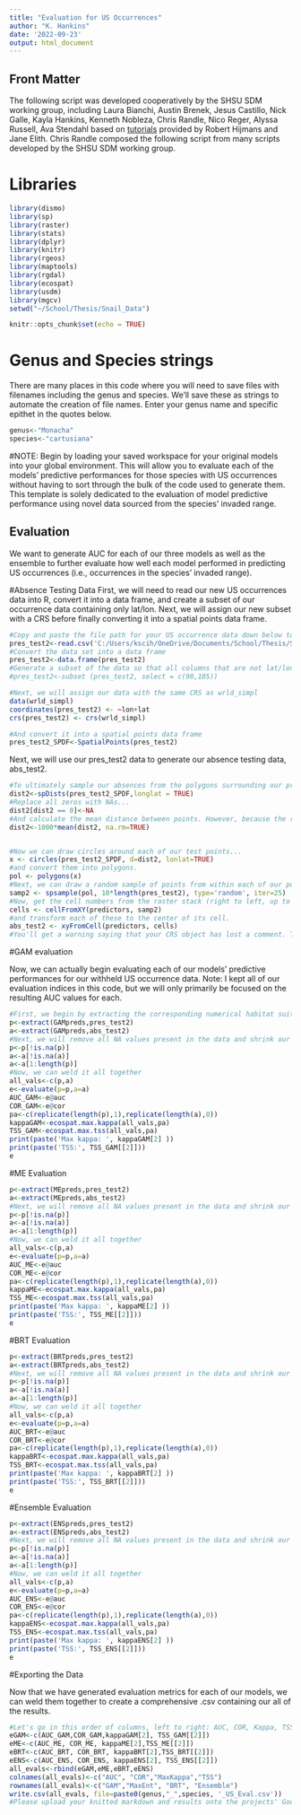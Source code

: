 ---
title: "Evaluation for US Occurrences"
author: "K. Hankins"
date: '2022-09-23'
output: html_document
---

## Front Matter
The following script was developed cooperatively by the SHSU SDM working group, including Laura	Bianchi, Austin	Brenek, Jesus	Castillo, Nick 	Galle, Kayla	Hankins, Kenneth	Nobleza, Chris	Randle, Nico	Reger, Alyssa	Russell, Ava	Stendahl based on [tutorials](https://rspatial.org/) provided by Robert Hijmans and Jane Elith. Chris Randle composed the following script from many scripts developed by the SHSU SDM working group.

# Libraries
```{r Load-libraries}
library(dismo)
library(sp)
library(raster)
library(stats)
library(dplyr)
library(knitr)
library(rgeos)
library(maptools)
library(rgdal)
library(ecospat)
library(usdm)
library(mgcv)
setwd("~/School/Thesis/Snail_Data")
```


```{r setup, include=FALSE}
knitr::opts_chunk$set(echo = TRUE)
```


# Genus and Species strings
There are many places in this code where you will need to save files with filenames including the genus and species. We'll save these as strings to automate the creation of file names. Enter your genus name and specific epithet in the quotes below.
```{r}
genus<-"Monacha"
species<-"cartusiana"
```


#NOTE: Begin by loading your saved workspace for your original models into your global environment. This will allow you to evaluate each of the models' predictive performances for those species with US occurrences without having to sort through the bulk of the code used to generate them. This template is solely dedicated to the evaluation of model predictive performance using novel data sourced from the species' invaded range.


## Evaluation
We want to generate AUC for each of our three models as well as the ensemble to further evaluate how well each model performed in predicting US occurrences (i.e., occurrences in the species' invaded range).  

#Absence Testing Data
First, we will need to read our new US occurrences data into R, convert it into a data frame, and create a subset of our occurrence data containing only lat/lon. Next, we will assign our new subset with a CRS before finally converting it into a spatial points data frame.

```{r}
#Copy and paste the file path for your US occurrence data down below to read it into R
pres_test2<-read.csv('C:/Users/kscih/OneDrive/Documents/School/Thesis/Snail_Data/Monacha_cartusiana_US_Occurrences.csv')
#Convert the data set into a data frame
pres_test2<-data.frame(pres_test2)
#Generate a subset of the data so that all columns that are not lat/lon are removed from the data set. The column numbers for lat/lon may vary slightly between species data sets. If subsetting the data as written results in two columns that are not lat/lon, change the column numbers for each accordingly. To determine the correct column number, open your data frame and locate the columns for lat/lon individually. Then, hover your cursor over each column's header, and wait for a small window to appear containing the appropriate column number.
#pres_test2<-subset (pres_test2, select = c(98,105))

#Next, we will assign our data with the same CRS as wrld_simpl
data(wrld_simpl)
coordinates(pres_test2) <- ~lon+lat
crs(pres_test2) <- crs(wrld_simpl)

#And convert it into a spatial points data frame
pres_test2_SPDF<-SpatialPoints(pres_test2)
```


Next, we will use our pres_test2 data to generate our absence testing data, abs_test2. 
```{r}
#To ultimately sample our absences from the polygons surrounding our pres_test2 data, we must first re-calculate the mean distance between each of our US occurrence points.
dist2<-spDists(pres_test2_SPDF,longlat = TRUE)
#Replace all zeros with NAs...
dist2[dist2 == 0]<-NA
#And calculate the mean distance between points. However, because the resulting quantity will be calculated in kilometers, we must multiply this function by a factor of 1000 to convert this quantity into meters.
dist2<-1000*mean(dist2, na.rm=TRUE)


#Now we can draw circles around each of our test points...
x <- circles(pres_test2_SPDF, d=dist2, lonlat=TRUE)
#and convert them into polygons.
pol <- polygons(x)
#Next, we can draw a random sample of points from within each of our polygons. The number with which you multiply the length of your testing data (number of occurrence points) depends on how many absences remain once NAs are removed in the following chunks. If you are left with fewer absences than you are presences, come back to this line and increase the factor with which you multiply length(pres_test2) as necessary to give you 1:1 ratio of presences to absences. 
samp2 <- spsample(pol, 10*length(pres_test2), type='random', iter=25)
#Now, get the cell numbers from the raster stack (right to left, up to down)...
cells <- cellFromXY(predictors, samp2)
#and transform each of these to the center of its cell.
abs_test2 <- xyFromCell(predictors, cells)
#You'll get a warning saying that your CRS object has lost a comment. This is unimportant and can be ignored.
```


#GAM evaluation

Now, we can actually begin evaluating each of our models' predictive performances for our withheld US occurrence data. Note: I kept all of our evaluation indices in this code, but we will only primarily be focused on the resulting AUC values for each.
```{r}
#First, we begin by extracting the corresponding numerical habitat suitability predictions for both of our presence and absence testing data.
p<-extract(GAMpreds,pres_test2)
a<-extract(GAMpreds,abs_test2)
#Next, we will remove all NA values present in the data and shrink our number of absences,a, to match that of our presences, p. If n presences does not equal n absences, return to line 88 and increase the factor by which you multiply length(pres_test2) until you have enough absences to match your quantity of presences.
p<-p[!is.na(p)]
a<-a[!is.na(a)]
a<-a[1:length(p)]
#Now, we can weld it all together
all_vals<-c(p,a)
e<-evaluate(p=p,a=a)
AUC_GAM<-e@auc
COR_GAM<-e@cor
pa<-c(replicate(length(p),1),replicate(length(a),0))
kappaGAM<-ecospat.max.kappa(all_vals,pa)
TSS_GAM<-ecospat.max.tss(all_vals,pa)
print(paste('Max kappa: ', kappaGAM[2] ))
print(paste('TSS:', TSS_GAM[[2]]))
e
```


#ME Evaluation

```{r}
p<-extract(MEpreds,pres_test2)
a<-extract(MEpreds,abs_test2)
#Next, we will remove all NA values present in the data and shrink our number of absences,a, to match that of our presences, p. If n presences does not equal n absences, return to line 88 and increase the factor by which you multiply length(pres_test2) until you have enough absences to match your quantity of presences.
p<-p[!is.na(p)]
a<-a[!is.na(a)]
a<-a[1:length(p)]
#Now, we can weld it all together
all_vals<-c(p,a)
e<-evaluate(p=p,a=a)
AUC_ME<-e@auc
COR_ME<-e@cor
pa<-c(replicate(length(p),1),replicate(length(a),0))
kappaME<-ecospat.max.kappa(all_vals,pa)
TSS_ME<-ecospat.max.tss(all_vals,pa)
print(paste('Max kappa: ', kappaME[2] ))
print(paste('TSS:', TSS_ME[[2]]))
e
```


#BRT Evaluation

```{r}
p<-extract(BRTpreds,pres_test2)
a<-extract(BRTpreds,abs_test2)
#Next, we will remove all NA values present in the data and shrink our number of absences,a, to match that of our presences, p. If n presences does not equal n absences, return to line 88 and increase the factor by which you multiply length(pres_test2) until you have enough absences to match your quantity of presences.
p<-p[!is.na(p)]
a<-a[!is.na(a)]
a<-a[1:length(p)]
#Now, we can weld it all together
all_vals<-c(p,a)
e<-evaluate(p=p,a=a)
AUC_BRT<-e@auc
COR_BRT<-e@cor
pa<-c(replicate(length(p),1),replicate(length(a),0))
kappaBRT<-ecospat.max.kappa(all_vals,pa)
TSS_BRT<-ecospat.max.tss(all_vals,pa)
print(paste('Max kappa: ', kappaBRT[2] ))
print(paste('TSS:', TSS_BRT[[2]]))
e
```


#Ensemble Evaluation

```{r}
p<-extract(ENSpreds,pres_test2)
a<-extract(ENSpreds,abs_test2)
#Next, we will remove all NA values present in the data and shrink our number of absences,a, to match that of our presences, p. If n presences does not equal n absences, return to line 88 and increase the factor by which you multiply length(pres_test2) until you have enough absences to match your quantity of presences.
p<-p[!is.na(p)]
a<-a[!is.na(a)]
a<-a[1:length(p)]
#Now, we can weld it all together
all_vals<-c(p,a)
e<-evaluate(p=p,a=a)
AUC_ENS<-e@auc
COR_ENS<-e@cor
pa<-c(replicate(length(p),1),replicate(length(a),0))
kappaENS<-ecospat.max.kappa(all_vals,pa)
TSS_ENS<-ecospat.max.tss(all_vals,pa)
print(paste('Max kappa: ', kappaENS[2] ))
print(paste('TSS:', TSS_ENS[[2]]))
e
```


#Exporting the Data

Now that we have generated evaluation metrics for each of our models, we can weld them together to create a comprehensive .csv containing our all of the results.
```{r}
#Let's go in this order of columns, left to right: AUC, COR, Kappa, TSS
eGAM<-c(AUC_GAM,COR_GAM,kappaGAM[2], TSS_GAM[[2]])
eME<-c(AUC_ME, COR_ME, kappaME[2],TSS_ME[[2]])
eBRT<-c(AUC_BRT, COR_BRT, kappaBRT[2],TSS_BRT[[2]])
eENS<-c(AUC_ENS, COR_ENS, kappaENS[2], TSS_ENS[[2]])
all_evals<-rbind(eGAM,eME,eBRT,eENS)
colnames(all_evals)<-c("AUC", "COR","MaxKappa","TSS")
rownames(all_evals)<-c("GAM","MaxEnt", "BRT", "Ensemble")
write.csv(all_evals, file=paste0(genus,"_",species, '_US_Eval.csv'))
#Please upload your knitted markdown and results onto the projects' Google Drive.
```







